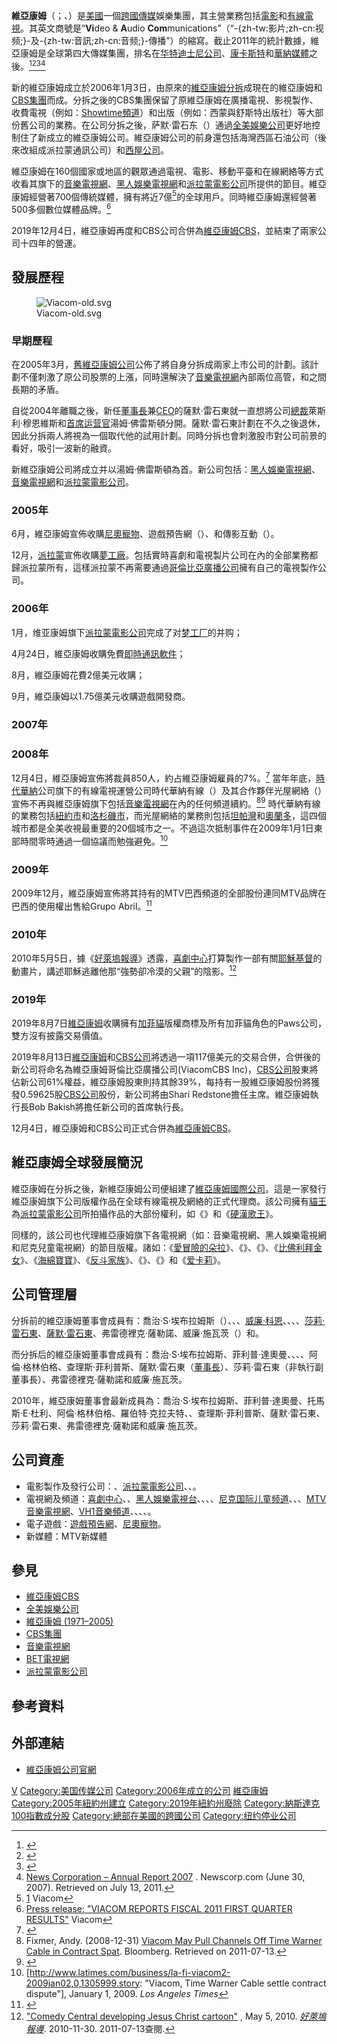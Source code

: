 {{About|2005年之後的維亞康姆|2006年之前的維亞康姆（即現在的[[CBS集團|CBS集團]]）|維亞康姆 (1971–2005)}}

{{Infobox company
| name              =  維亞康姆
| name_en           = {{lang|en|Viacom, Inc.}}
| logo              =  [[File:Viacom_logo.svg|205px]]
| caption           =  
| type              =  [[上市公司|上市公司]]
| traded_as         = {{Nasdaq|VIA}} {{Nasdaq|VIAB}}<br />[[納斯達克100指數|納斯達克100指數成份股]]<br />[[標準普爾500指數|標準普爾500指數成份股]] 
| predecessor       =  {{Link-en|維亞康姆 (1971–2005)|Viacom (1971–2005)}}<br />{{Link-en|海灣西方公司|Gulf+Western}}
| successor         = [[派拉蒙全球|派拉蒙全球]]
| foundation        =  {{Start date|2006|01|03}}
| founder           =
| defunct           ={{Start date and age|2019|12|4}}
| location_city     =  [[紐約州|紐約州]][[紐約市|紐約市]][[曼哈頓|曼哈頓]][[阿斯特大廈|阿斯特大廈]]
| location_country  =  {{USA}}
| locations         =
| area_served       =  全球
| key_people        =  {{Link-en|薩姆勒·雷石東|Sumner Redstone}}<span style="font-size:smaller;">（[[董事會|董事會]][[執行主席|執行主席]]）</span><br />{{Link-en|菲利普·道姆|Philippe Dauman}}<span style="font-size:smaller;">（[[總裁|總裁]]兼[[首席執行官|首席執行官]]）</span>
| industry          = [[傳媒|傳媒]]
| products          = [[無線電視|無線電視]]、[[有線電視|有線電視]]、[[廣播電臺|廣播電臺]]<br />[[出版|出版]]、[[電影|電影]]和[[門戶網站|門戶網站]]
| services          =
| revenue           =  {{profit}}149.1億美元（2011年）<ref name="ref" />
| operating_income  =  {{profit}}13億美元（2011年）<ref name="ref"/>
| net_income        =  {{loss}}8.54億美元（2010年）<ref name="ref"/>
| aum               =
| assets            =  {{profit}}229.6億美元（2011年）<ref name="ref"/>
| equity            =  {{profit}}92.58億美元（2011年）<ref name="ref"/>
| owner             =
| num_employees     =  10,900（2010年）<ref name="ref"/>
| parent            =  [[全美娛樂公司|全美娛樂公司]]（約控股80%）
| divisions         =  [[MTV電視網|MTV電視網]]<br />[[BET電視網|BET電視網]]<br />[[派拉蒙電影公司|派拉蒙電影公司]]<br />''<span style="font-size:smaller;">其餘資產請查看{{Link-en|維亞康姆資產列表|List of assets owned by Viacom}}</span>''
| subsid            =  {{Link-en|維亞康姆18頻道|Viacom 18}}<span style="font-size:smaller;">（與{{Link-en|18電視網|Network 18}}各控股50%）</span>
| homepage          =  {{URL|viacom.com}}
| footnotes         =
| intl              =
}}

'''維亞康姆'''（{{lang-en|Viacom}}；{{Nasdaq|VIA}}、{{Nasdaq|VIAB}}）是[[美國|美國]]一個[[跨國公司|跨國]][[傳媒|傳媒]]娛樂集團，其主營業務包括[[電影|電影]]和[[有線電視|有線電視]]。其英文商號是“'''Vi'''deo & '''A'''udio '''Com'''munications”（“-{zh-tw:影片;zh-cn:视频;}-及-{zh-tw:音訊;zh-cn:音频;}-傳播”）的縮寫。截止2011年的統計數據，維亞康姆是全球第四大傳媒集團，排名在[[华特迪士尼公司|华特迪士尼公司]]、[[康卡斯特|康卡斯特]]和[[華納媒體|華納媒體]]之後。<ref>{{Cite news |url=http://money.cnn.com/magazines/fortune/global500/2009/industries/145/index.html |title=Global 500 2009: Industry |publisher=CNN |date=July 20, 2009 |accessdate=May 1, 2010 |archive-date=2018-06-14 |archive-url=https://web.archive.org/web/20180614174856/http://money.cnn.com/magazines/fortune/global500/2009/industries/145/index.html |dead-url=no }}</ref><ref>{{Cite web |url=http://www.viacom.com/investorrelations/Investor_Relations_Docs/Q407%20Web%20Deck%20FINAL.pdf |title=2007 Results |format=PDF |date=February 28, 2008 |accessdate=May 1, 2010 |deadurl=yes |archiveurl=https://www.webcitation.org/5smqiphfZ?url=http://www.viacom.com/investorrelations/Investor_Relations_Docs/Q407%20Web%20Deck%20FINAL.pdf |archivedate=2010年9月16日 }}</ref><ref>{{Cite news |last=Siklos |first=Richard |url=http://money.cnn.com/2009/02/09/news/companies/disney_dreamworks.fortune/?postversion=2009020914 |title=Why Disney wants DreamWorks |publisher=CNN |date=February 9, 2009 |accessdate=May 1, 2010 |archive-date=2018-12-26 |archive-url=https://web.archive.org/web/20181226120254/https://money.cnn.com/2009/02/09/news/companies/disney_dreamworks.fortune/?postversion=2009020914 |dead-url=no }}</ref><ref>[http://www.newscorp.com/Report2007/AnnualReport2007/HTML2/news_corp_ar2007_0069.htm News Corporation – Annual Report 2007] {{webarchive|url=https://web.archive.org/web/20110629125219/http://www.newscorp.com/Report2007/AnnualReport2007/HTML2/news_corp_ar2007_0069.htm |date=2011-06-29 }}. Newscorp.com (June 30, 2007). Retrieved on July 13, 2011.{{dead link|date=October 2011}}</ref>

新的維亞康姆成立於2006年1月3日，由原來的[[維亞康姆_(1971-2005)|維亞康姆]][[業務分拆|分拆]]成現在的維亞康姆和[[CBS集團|CBS集團]]而成。分拆之後的CBS集團保留了原維亞康姆在廣播電視、影視製作、收費電視（例如：[[Showtime頻道|Showtime頻道]]）和出版（例如：西蒙與舒斯特出版社）等大部份舊公司的業務。在公司分拆之後，萨默·雷石东（{{lang|en|{{lang|en|Sumner Redstone}}}}）通過[[全美娛樂公司|全美娛樂公司]]更好地控制住了新成立的維亞康姆公司。維亞康姆公司的前身還包括海灣西區石油公司（後來改組成派拉蒙通訊公司）和[[西屋公司|西屋公司]]。

維亞康姆在160個國家或地區的觀眾通過電視、電影、移動平臺和在線網絡等方式收看其旗下的[[音樂電視網|音樂電視網]]、[[黑人娛樂電視網|黑人娛樂電視網]]和[[派拉蒙電影公司|派拉蒙電影公司]]所提供的節目。維亞康姆經營著700個傳統媒體，擁有將近7億<ref>[http://files.shareholder.com/downloads/VIA-B/2602245634x0x614687/613A40E1-1954-47E4-B16A-FC4AEB01F8B8/Viacom_Q4_12_Earnings_Release.pdf] {{Wayback|url=http://files.shareholder.com/downloads/VIA-B/2602245634x0x614687/613A40E1-1954-47E4-B16A-FC4AEB01F8B8/Viacom_Q4_12_Earnings_Release.pdf |date=20160304054833 }} Viacom</ref>的全球用戶。同時維亞康姆還經營著500多個數位媒體品牌。<ref name="ref">[http://phx.corporate-ir.net/External.File?item=UGFyZW50SUQ9NDEyMDk2fENoaWxkSUQ9NDIyODEzfFR5cGU9MQ==&t=1 Press release: "VIACOM REPORTS FISCAL 2011 FIRST QUARTER RESULTS"] {{Wayback|url=http://phx.corporate-ir.net/External.File?item=UGFyZW50SUQ9NDEyMDk2fENoaWxkSUQ9NDIyODEzfFR5cGU9MQ==&t=1 |date=20151107052236 }} Viacom</ref>

2019年12月4日，維亞康姆再度和CBS公司合併為[[維亞康姆CBS|維亞康姆CBS]]，並結束了兩家公司十四年的營運。

== 發展歷程 ==
[[File:Viacom-old.svg|thumb]]

=== 早期歷程 ===
{{Main|維亞康姆 (1971–2005)}}

在2005年3月，[[維亞康姆_(1971–2005)|舊維亞康姆公司]]公佈了將自身分拆成兩家上市公司的計劃。該計劃不僅刺激了原公司股票的上漲，同時還解決了[[音樂電視網|音樂電視網]]內部兩位高管，{{tsl|en|Leslie Moonves|萊斯利·穆恩維斯}}和{{tsl|en|Tom Freston|湯姆·佛雷斯頓}}之間長期的矛盾。

自從2004年{{tsl|en|Mel Karmazin|梅爾·卡梅金}}離職之後，新任[[董事長|董事長]]兼[[CEO|CEO]]的薩默·雷石東就一直想將公司[[總裁|總裁]]萊斯利·穆恩維斯和[[首席运营官|首席运营官]]湯姆·佛雷斯頓分開。薩默·雷石東計劃在不久之後退休，因此分拆兩人將視為一個取代他的試用計劃。同時分拆也會刺激股市對公司前景的看好，吸引一波新的融資。

新維亞康姆公司將成立并以湯姆·佛雷斯頓為首。新公司包括：[[黑人娛樂電視網|黑人娛樂電視網]]、[[音樂電視網|音樂電視網]]和[[派拉蒙電影公司|派拉蒙電影公司]]。

=== 2005年 ===
6月，維亞康姆宣佈收購[[尼奧寵物|尼奧寵物]]、遊戲預告網（{{lang|en|{{lang|en|GameTrailers}}}}）、{{lang|en|GoCityKids}}和傳影互動（{{lang|en|iFilm}}）。

12月，[[派拉蒙電影公司|派拉蒙]]宣佈收購[[夢工廠|夢工廠]]。包括實時喜劇和電視製片公司在內的全部業務都歸派拉蒙所有，這樣派拉蒙不再需要通過[[哥倫比亞廣播公司|哥倫比亞廣播公司]]擁有自己的電視製作公司。

=== 2006年 ===
1月，维亚康姆旗下[[派拉蒙電影公司|派拉蒙電影公司]]完成了对[[梦工厂|梦工厂]]的并购；

4月24日，維亞康姆收購免費[[即时通讯软件|即時通訊軟件]]{{tsl|en|Xfire|Xfire}}；

8月，維亞康姆花費2億美元收購{{tsl|en|Atom Entertainment|Atom Entertainment}}；

9月，維亞康姆以1.75億美元收購遊戲開發商{{tsl|en|Harmonix|Harmonix}}。

=== 2007年 ===

=== 2008年 ===
12月4日，維亞康姆宣佈將裁員850人，約占維亞康姆雇員的7%。<ref>{{Cite web |url=http://gawker.com/5101825/the-dreaded-viacom-layoffs-850-people |title=The Dreaded Viacom Layoffs: 850 People |accessdate=2012-04-29 |archive-date=2008-12-21 |archive-url=https://web.archive.org/web/20081221030747/http://gawker.com/5101825/the-dreaded-viacom-layoffs-850-people |dead-url=no }}</ref> 當年年底，[[時代華納|時代華納]]公司旗下的有線電視運營公司時代華納有線（{{lang|en|Time Warner Cable}}）及其合作夥伴光屋網絡（{{lang|en| Bright House Networks}}）宣佈不再與維亞康姆旗下包括[[音樂電視網|音樂電視網]]在內的任何頻道續約。<ref>Fixmer, Andy. (2008-12-31) [http://www.bloomberg.com/apps/news?pid=20670001&refer=us&sid=algojFpM7.Ho Viacom May Pull Channels Off Time Warner Cable in Contract Spat]. Bloomberg. Retrieved on 2011-07-13.</ref><ref>{{cite web | url=http://www.msnbc.msn.com/id/28440958/ | title=Time Warner may cut ‘Colbert,’ ‘Spongebob’ | publisher=MSNBC | accessdate=2012-12-18 | archive-date=2009-07-01 | archive-url=https://web.archive.org/web/20090701054223/http://www.msnbc.msn.com/id/28440958 | dead-url=no }}</ref> 時代華納有線的業務包括[[紐約市|紐約市]]和[[洛杉磯市|洛杉磯市]]，而光屋網絡的業務則包括[[坦帕灣|坦帕灣]]和[[奧蘭多|奧蘭多]]，這四個城市都是全美收視最重要的20個城市之一。不過這次抵制事件在2009年1月1日東部時間零時通過一個協議而勉強避免。<ref>[http://www.latimes.com/business/la-fi-viacom2-2009jan02,0,1305999.story: "Viacom, Time Warner Cable settle contract dispute"], January 1, 2009. ''Los Angeles Times''{{dead link|date=July 2011}}</ref>

=== 2009年 ===
2009年12月，維亞康姆宣佈將其持有的MTV巴西頻道的全部股份連同MTV品牌在巴西的使用權出售給Grupo Abril。<ref>{{cite news|author=網易財經|title=维亚康姆将MTV Brasil出售给Grupo Abril|url=http://money.163.com/09/1208/09/5Q0I174R00253CVK.html|accessdate=2012-04-29|newspaper=[[網易|網易]]|date=2009-12-08|archive-date=2016-03-05|archive-url=https://web.archive.org/web/20160305012255/http://money.163.com/09/1208/09/5Q0I174R00253CVK.html|dead-url=no}}</ref>

=== 2010年 ===
2010年5月5日，據《[[好萊塢報導|好萊塢報導]]》透露，[[喜劇中心|喜劇中心]]打算製作一部有關[[耶穌基督|耶穌基督]]的動畫片，講述耶穌逃離他那“強勢卻冷漠的父親”的陰影。<ref>[http://livefeed.hollywoodreporter.com/2010/05/comedy-central-developing-jesus-christ-cartoon-series.html "Comedy Central developing Jesus Christ cartoon"] {{webarchive|url=https://web.archive.org/web/20100508092540/http://livefeed.hollywoodreporter.com/2010/05/comedy-central-developing-jesus-christ-cartoon-series.html |date=2010-05-08 }}, May 5, 2010. ''[[好萊塢報導|好萊塢報導]]''. 2010-11-30. 2011-07-13查閱.</ref>

=== 2019年 ===

2019年8月7日[[維亞康姆|維亞康姆]]收購擁有[[加菲貓|加菲貓]]版權商標及所有加菲貓角色的Paws公司，雙方沒有披露交易價值。

2019年8月13日[[維亞康姆|維亞康姆]]和[[CBS公司|CBS公司]]將透過一項117億美元的交易合併，合併後的新公司将命名為維亞康姆哥倫比亞廣播公司(ViacomCBS Inc)，[[CBS公司|CBS公司]]股東將佔新公司61%權益，維亞康姆股東則持其餘39%，每持有一股維亞康姆股份將獲發0.59625股[[CBS公司|CBS公司]]股份，新公司將由Shari Redstone擔任主席。維亞康姆執行長Bob Bakish將擔任新公司的首席執行長。

12月4日，維亞康姆和CBS公司正式合併為[[維亞康姆CBS|維亞康姆CBS]]。

== 維亞康姆全球發展簡況 ==
{{Main|維亞康姆國際公司}}

維亞康姆在分拆之後，新維亞康姆公司便組建了[[維亞康姆國際公司|維亞康姆國際公司]]。這是一家發行維亞康姆旗下公司版權作品在全球有線電視及網絡的正式代理商。該公司擁有[[貓王|貓王]]為[[派拉蒙電影公司|派拉蒙電影公司]]所拍攝作品的大部份權利，如《{{tsl|en|Blue Hawaii|藍色夏威夷}}》和《[[浪子歌王|硬漢歌王]]》。

同樣的，該公司也代理維亞康姆旗下各電視網（如：音樂電視網、黑人娛樂電視網和尼克兒童電視網）的節目版權。諸如：《[[愛探險的朵拉|愛冒險的朵拉]]》、《{{tsl|en|Pinky Dinky Doo|小紅豆豆}}》、《{{tsl|en|Invader Zim|外星入侵者ZIM}}》、《[[比佛利拜金女|比佛利拜金女]]》、《[[海綿寶寶|海綿寶寶]]》、《[[反斗家族|反斗家族]]》、《{{tsl|en|Behind the Music|音樂背後的故事}}》、《{{tsl|en|Big Time Rush|與夢隨行}}》和《[[爱卡莉|爱卡莉]]》。

== 公司管理層 ==
分拆前的維亞康姆董事會成員有：喬治·S·埃布拉姆斯（{{lang|en|George S. Abrams}}）、{{tsl|en|David Andelman|大衛·安德裡安}}、{{tsl|en|Joseph A. Califano, Jr.|小約瑟夫·卡利法諾}}、[[威廉·科漢|威廉·科恩]]、{{tsl|en|Philippe Dauman|菲利普·達奧曼}}、{{tsl|en|Alan Greenberg|阿倫·格林伯格}}、{{tsl|en|Charles Phillips (businessman)|查理斯·菲利普斯}}、[[莎莉·雷石東|莎莉·雷石東]]、[[萨莫·雷石东|薩默·雷石東]]、弗雷德裡克·薩勒諾、威廉·施瓦茨（{{lang|en|William Schwartz}}）和{{tsl|en|Robert D. Walter|羅伯特·D·沃爾特}}。

而分拆后的維亞康姆董事會成員有：喬治·S·埃布拉姆斯、菲利普·達奧曼、{{tsl|en|Thomas E. Dooley|托馬斯·E·杜利}}、{{tsl|en|Ellen V. Futter|艾倫·V·福特}}、{{tsl|en|Robert Kraft|羅伯特·克拉夫特}}、阿倫·格林伯格、查理斯·菲利普斯、薩默·雷石東（[[董事長|董事長]]）、莎莉·雷石東（非執行副董事長）、弗雷德裡克·薩勒諾和威廉·施瓦茨。

2010年，維亞康姆董事會最新成員為：喬治·S·埃布拉姆斯、菲利普·達奧曼、托馬斯·E·杜利、阿倫·格林伯格、羅伯特·克拉夫特、{{tsl|en|Blythe McGarvie|布萊斯·麥嘉維}}、查理斯·菲利普斯、薩默·雷石東、莎莉·雷石東、弗雷德裡克·薩勒諾和威廉·施瓦茨。

== 公司資產 ==
{{Main|維亞康姆公司資產列表}}

* 電影製作及發行公司：{{link-en|維亞康姆國際集團|Viacom International}}、[[派拉蒙電影公司|派拉蒙電影公司]]、{{tsl|en|MTV Films|MTV電影公司}}、{{tsl|en|Nickelodeon Movies|尼克罗顿電影公司}}。
* 電視網及頻道：[[喜劇中心|喜劇中心]]、{{tsl|en|Logo (TV channel)|Logo}}、[[黑人娛樂電視台|黑人娛樂電視台]]、{{tsl|en|Spike (TV channel)|Spike男人台}}、{{tsl|en|TV Land|TV Land頻道}}、{{tsl|en|Nick@Nite|尼克夜間娛樂频道}}、[[尼克国际儿童频道|尼克国际儿童频道]]、{{tsl|en|TeenNick|尼克青年頻道}}、{{tsl|en|Nick Jr.|尼克幼幼頻道}}、[[音樂電視網|MTV音樂電視網]]、[[VH1|VH1音樂頻道]]、{{tsl|en|MTV2|MTV2}}、{{tsl|en|Tr3́s|Tr3́s拉美音樂台}}、{{tsl|en|Country Music Television|CMT鄉村音樂台}}、{{tsl|en|MTV Live|MTV音樂直播台}}。
* 電子遊戲：[[GameTrailers|遊戲預告網]]、[[尼奧寵物|尼奧寵物]]。
* 新媒體：MTV新媒體

== 參見 ==
* [[維亞康姆CBS|維亞康姆CBS]]
* [[全美娛樂公司|全美娛樂公司]]
* [[維亞康姆_(1971–2005)|維亞康姆 (1971–2005)]]
* [[CBS集團|CBS集團]]
* [[音樂電視網|音樂電視網]]
* [[BET電視網|BET電視網]]
* [[派拉蒙電影公司|派拉蒙電影公司]]

== 參考資料 ==
{{Reflist}}

== 外部連結 ==
* [http://www.viacom.com 維亞康姆公司官網] {{Wayback|url=http://www.viacom.com/ |date=20090106004222 }}

{{Viacom}}

[[Category:標準普爾500指數成分股|V]]
[[Category:美国传媒公司|Category:美国传媒公司]]
[[Category:2006年成立的公司|Category:2006年成立的公司]]
[[Category:維亞康姆|]]
[[Category:2005年紐約州建立|Category:2005年紐約州建立]]
[[Category:2019年紐約州廢除|Category:2019年紐約州廢除]]
[[Category:納斯達克100指數成分股|Category:納斯達克100指數成分股]]
[[Category:總部在美國的跨國公司|Category:總部在美國的跨國公司]]
[[Category:纽约停业公司|Category:纽约停业公司]]